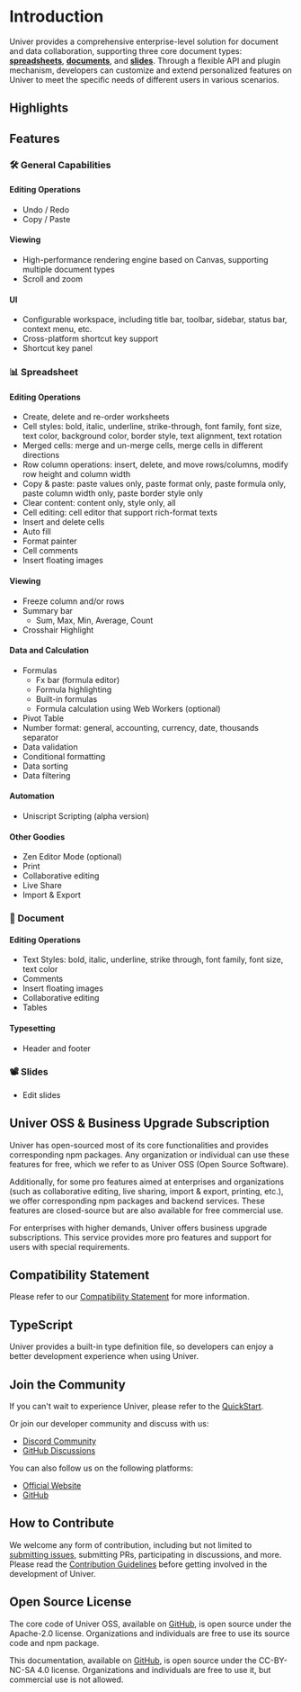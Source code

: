 
# Introduction

Univer provides a comprehensive enterprise-level solution for document and data collaboration, supporting three core document types: [**spreadsheets**](/guides/sheets), [**documents**](/guides/docs), and [**slides**](/guides/slides). Through a flexible API and plugin mechanism, developers can customize and extend personalized features on Univer to meet the specific needs of different users in various scenarios.

## Highlights

<FeatureBox />

## Features

### 🛠 General Capabilities

#### Editing Operations

- Undo / Redo
- Copy / Paste

#### Viewing

- High-performance rendering engine based on Canvas, supporting multiple document types
- Scroll and zoom

#### UI

- Configurable workspace, including title bar, toolbar, sidebar, status bar, context menu, etc.
- Cross-platform shortcut key support
- Shortcut key panel

### 📊 Spreadsheet

#### Editing Operations

- Create, delete and re-order worksheets
- Cell styles: bold, italic, underline, strike-through, font family, font size, text color, background color, border style, text alignment, text rotation
- Merged cells: merge and un-merge cells, merge cells in different directions
- Row column operations: insert, delete, and move rows/columns, modify row height and column width
- Copy & paste: paste values only, paste format only, paste formula only, paste column width only, paste border style only
- Clear content: content only, style only, all
- Cell editing: cell editor that support rich-format texts
- Insert and delete cells
- Auto fill
- Format painter
- Cell comments
- Insert floating images

#### Viewing

- Freeze column and/or rows
- Summary bar
  - Sum, Max, Min, Average, Count
- Crosshair Highlight

#### Data and Calculation

- Formulas
  - Fx bar (formula editor)
  - Formula highlighting
  - Built-in formulas
  - Formula calculation using Web Workers (optional)
- Pivot Table
- Number format: general, accounting, currency, date, thousands separator
- Data validation
- Conditional formatting
- Data sorting
- Data filtering

#### Automation

- Uniscript Scripting (alpha version)

#### Other Goodies

- Zen Editor Mode (optional)
- Print
- Collaborative editing
- Live Share
- Import & Export

### 📝 Document

#### Editing Operations

- Text Styles: bold, italic, underline, strike through, font family, font size, text color
- Comments
- Insert floating images
- Collaborative editing
- Tables

#### Typesetting

- Header and footer

### 📽️ Slides

- Edit slides

## Univer OSS & Business Upgrade Subscription

Univer has open-sourced most of its core functionalities and provides corresponding npm packages. Any organization or individual can use these features for free, which we refer to as Univer OSS (Open Source Software).

Additionally, for some pro features aimed at enterprises and organizations (such as collaborative editing, live sharing, import & export, printing, etc.), we offer corresponding npm packages and backend services. These features are closed-source but are also available for free commercial use.

For enterprises with higher demands, Univer offers business upgrade subscriptions. This service provides more pro features and support for users with special requirements.

## Compatibility Statement

Please refer to our [Compatibility Statement](/guides/introduction/compatibility) for more information.


## TypeScript

Univer provides a built-in type definition file, so developers can enjoy a better development experience when using Univer.

## Join the Community

If you can't wait to experience Univer, please refer to the [QuickStart](/guides/sheets/getting-started/quickstart).

Or join our developer community and discuss with us:

- [Discord Community](https://discord.gg/XPGnMBmpd6)
- [GitHub Discussions](https://github.com/dream-num/univer/discussions)

You can also follow us on the following platforms:

- [Official Website](https://univer.ai)
- [GitHub](https://github.com/dream-num/univer)

## How to Contribute

We welcome any form of contribution, including but not limited to [submitting issues](https://github.com/dream-num/univer/issues/new/choose), submitting PRs, participating in discussions, and more. Please read the [Contribution Guidelines](https://github.com/dream-num/univer/blob/dev/CONTRIBUTING.md) before getting involved in the development of Univer.

## Open Source License

The core code of Univer OSS, available on [GitHub](https://github.com/dream-num/univer), is open source under the Apache-2.0 license. Organizations and individuals are free to use its source code and npm package.

This documentation, available on [GitHub](https://github.com/dream-num/univer.ai), is open source under the CC-BY-NC-SA 4.0 license. Organizations and individuals are free to use it, but commercial use is not allowed.
